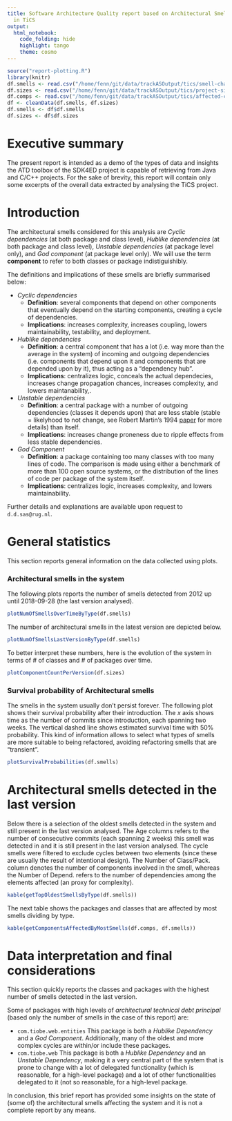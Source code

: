 ```yaml
---
title: Software Architecture Quality report based on Architectural Smells detected
  in TiCS
output:
  html_notebook:
    code_folding: hide
    highlight: tango
    theme: cosmo
---
```

<style type="text/css">
.main-container {
  max-width: 950px;
  margin-left: auto;
  margin-right: auto;
}
</style>
```r
source("report-plotting.R")
library(knitr)
df.smells <- read.csv("/home/fenn/git/data/trackASOutput/tics/smell-characteristics-consecOnly.csv")
df.sizes <- read.csv("/home/fenn/git/data/trackASOutput/tics/project-sizes-consecOnly.csv")
df.comps <- read.csv("/home/fenn/git/data/trackASOutput/tics/affected-components-consecOnly.csv");
df <- cleanData(df.smells, df.sizes)
df.smells <- df$df.smells
df.sizes <- df$df.sizes
```

# Executive summary
The present report is intended as a demo of the types of data and insights the ATD toolbox of the SDK4ED project is capable of retrieving from Java and C/C++ projects.
For the sake of brevity, this report will contain only some excerpts of the overall data extracted by analysing the TiCS project.

# Introduction
The architectural smells considered for this analysis are *Cyclic dependencies* (at both package and class level), *Hublike dependencies* (at both package and class level), *Unstable dependencies* (at package level only), and *God component* (at package level only).
We will use the term **component** to refer to both classes or package indistiguishibly.

The definitions and implications of these smells are briefly summarised below:

* *Cyclic dependencies* 
  * **Definition**: several components that depend on other components that eventually depend on the starting components, creating a cycle of dependencies.
  * **Implications**: increases complexity, increases coupling, lowers maintainability, testability, and deployment.
  
* *Hublike dependencies*
  * **Definition**: a central component that has a lot (i.e. way more than the average in the system) of incoming and outgoing dependencies (i.e. components that depend upon it and components that are depended upon by it), thus acting as a "dependency hub".
  * **Implications**: centralizes logic, conceals the actual dependecies, increases change propagation chances, increases complexity, and lowers maintanability,. 
  
* *Unstable dependencies*
  * **Definition**: a central package with a number of outgoing dependencies (classes it depends upon) that are less stable (stable = likelyhood to not change, see Robert Martin's 1994 [paper](https://www.cin.ufpe.br/~alt/mestrado/oodmetrc.pdf) for more details) than itself.
  * **Implications**: increases change proneness due to ripple effects from less stable dependencies.
  
* *God Component*
  * **Definition**: a package containing too many classes with too many lines of code. The comparison is made using either a benchmark of more than 100 open source systems, or the distribution of the lines of code per package of the system itself.
  * **Implications**: centralizes logic, increases complexity, and lowers maintainability.
  
Further details and explanations are available upon request to `d.d.sas@rug.nl`.

# General statistics
This section reports general information on the data collected using plots.

### Architectural smells in the system
The following plots reports the number of smells detected from 2012 up until 2018-09-28 (the last version analysed).
```r
plotNumOfSmellsOverTimeByType(df.smells)
```

The number of architectural smells in the latest version are depicted below.
```r
plotNumOfSmellsLastVersionByType(df.smells)
```

To better interpret these numbers, here is the evolution of the system in terms of # of classes and # of packages over time.
```r
plotComponentCountPerVersion(df.sizes)
```

### Survival probability of Architectural smells
The smells in the system usually don't persist forever. The following plot shows their survival probability after their introduction. The $x$ axis shows time as the number of commits since introduction, each spanning two weeks. The vertical dashed line shows estimated survival time with 50% probability.
This kind of information allows to select what types of smells are more suitable to being refactored, avoiding refactoring smells that are "transient".
```r
plotSurvivalProbabilities(df.smells)
```

# Architectural smells detected in the last version
Below there is a selection of the oldest smells detected in the system and still present in the last version analysed. 
The Age columns refers to the number of consecutive commits (each spanning 2 weeks) this smell was detected in and it is still present in the last version analysed.
The cycle smells were filtered to exclude cycles between two elements (since these are usually the result of intentional design).
The Number of Class/Pack. column denotes the number of components involved in the smell, whereas the Number of Depend. refers to the number of dependencies among the elements affected (an proxy for complexity).
```r
kable(getTopOldestSmellsByType(df.smells))
```

The next table shows the packages and classes that are affected by most smells dividing by type.
```r
kable(getComponentsAffectedByMostSmells(df.comps, df.smells))
```

# Data interpretation and final considerations
This section quickly reports the classes and packages with the highest number of smells detected in the last version.

Some of packages with high levels of *architectural technical debt principal* (based only the number of smells in the case of this report) are:
 
 * `com.tiobe.web.entities` This package is both a *Hublike Dependency* and a *God Component*. Additionally, many of the oldest and more complex cycles are within/or include these packages.
 * `com.tiobe.web` This package is both a *Hublike Dependency* and an *Unstable Dependency*, making it a very central part of the system that is prone to change with a lot of delegated functionality (which is reasonable, for a high-level package) and a lot of other functionalities delegated to it (not so reasonable, for a high-level package.
 
In conclusion, this brief report has provided some insights on the state of (some of) the architectural smells affecting the system and it is not a complete report by any means.





